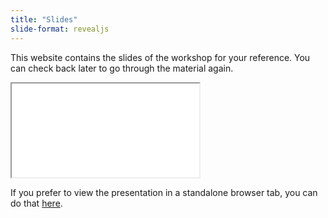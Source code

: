 ```yaml
---
title: "Slides"
slide-format: revealjs
---
```


This website contains the slides of the workshop for your reference. You can check back later to go through the material again.


```{=html}
<iframe class="slide-deck" src="slide_deck/"></iframe>
```



If you prefer to view the presentation in a standalone browser tab, you can do that [here](slide_deck/){target="_blank"}.
